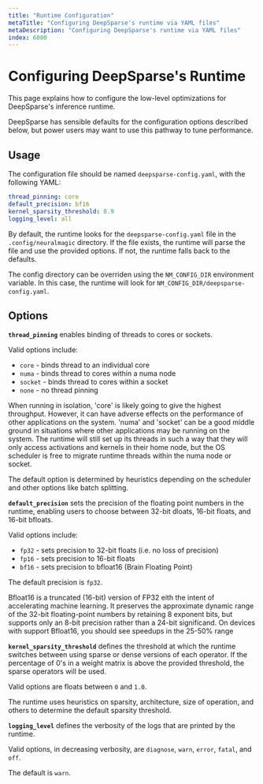 ```yaml
---
title: "Runtime Configuration"
metaTitle: "Configuring DeepSparse's runtime via YAML files"
metaDescription: "Configuring DeepSparse's runtime via YAML files"
index: 6000
---
```


# Configuring DeepSparse's Runtime

This page explains how to configure the low-level optimizations for DeepSparse's inference runtime. 

DeepSparse has sensible defaults for the configuration options described below, but power
users may want to use this pathway to tune performance.

## Usage

The configuration file should be named `deepsparse-config.yaml`, with the following YAML:

```yaml
thread_pinning: core
default_precision: bf16
kernel_sparsity_threshold: 0.9
logging_level: all
```

By default, the runtime looks for the `deepsparse-config.yaml` file in the `.config/neuralmagic` directory. If
the file exists, the runtime will parse the file and use the provided options. If not, the runtime falls back to the defaults.

The config directory can be overriden using the `NM_CONFIG_DIR` environment variable. In this case, the runtime will look for `NM_CONFIG_DIR/deepsparse-config.yaml`.

## Options

**`thread_pinning`** enables binding of threads to cores or sockets.

Valid options include:
- `core` - binds thread to an individual core
- `numa` - binds thread to cores within a numa node
- `socket` - binds thread to cores within a socket
- `none` - no thread pinning

When running in isolation, 'core' is likely going to give the highest throughput. However, it can have adverse effects 
on the performance of other applications on the system. 'numa' and 'socket' can be a good middle ground 
in situations where other applications may be running on the system. The runtime 
will still set up its threads in such a way that they will only access activations and kernels in their home node, 
but the OS scheduler is free to migrate runtime threads within the numa node or socket.

The default option is determined by heuristics depending on the scheduler and other options like batch splitting.

**`default_precision`** sets the precision of the floating point numbers in the runtime, enabling
users to choose between 32-bit dloats, 16-bit floats, and 16-bit bfloats.

Valid options include:
- `fp32` - sets precision to 32-bit floats (i.e. no loss of precision)
- `fp16` - sets precision to 16-bit floats
- `bf16` - sets precision to bfloat16 (Brain Floating Point)

The default precision is `fp32`. 

Bfloat16 is a truncated (16-bit) version of FP32 eith the intent of accelerating machine learning.
It preserves the approximate dynamic range of the 32-bit floating-point numbers by retaining 8 exponent bits,
but supports only an 8-bit precision rather than a 24-bit significand. On devices with support Bfloat16,
you should see speedups in the 25-50% range 

**`kernel_sparsity_threshold`** defines the threshold at which the runtime switches between
using sparse or dense versions of each operator. If the percentage of 0's in a weight matrix
is above the provided threshold, the sparse operators will be used.

Valid options are floats between `0` and `1.0`.

The runtime uses heuristics on sparsity, architecture, size of operation, and others to 
determine the default sparsity threshold.

**`logging_level`** defines the verbosity of the logs that are printed by the runtime.

Valid options, in decreasing verbosity, are `diagnose`, `warn`, `error`, `fatal`, and `off`. 

The default is `warn`.